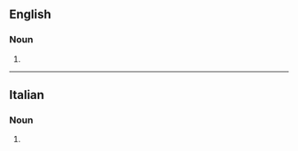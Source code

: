 {{also|audio cassette}}

==English==

===Noun===
{{en-noun}}

# {{alternative form of|audio cassette|lang=en}}

----

==Italian==

===Noun===
{{head|it|noun plural form|g=f}}

# {{plural of|audiocassetta|lang=it}}